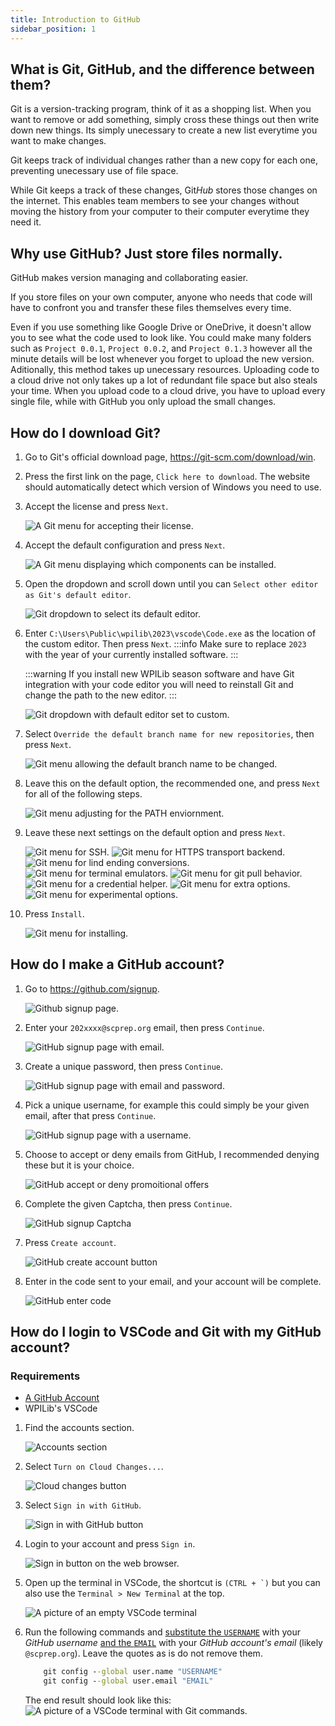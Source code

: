 ```yaml
---
title: Introduction to GitHub
sidebar_position: 1
---
```


## What is Git, GitHub, and the difference between them?
Git is a version-tracking program, think of it as a shopping list. 
When you want to remove or add something, simply cross these things out then write down new things.
Its simply unecessary to create a new list everytime you want to make changes.

Git keeps track of individual changes rather than a new copy for each one, preventing unecessary use of file space.

While Git keeps a track of these changes, Git*Hub* stores those changes on the internet.
This enables team members to see your changes without moving the history from your computer to their computer everytime they need it. 

## Why use GitHub? Just store files normally.
GitHub makes version managing and collaborating easier. 

If you store files on your own computer, anyone who needs that code will have to confront you and transfer these files themselves every time.

Even if you use something like Google Drive or OneDrive, it doesn't allow you to see what the code used to look like.
You could make many folders such as `Project 0.0.1`, `Project 0.0.2`, and `Project 0.1.3` however all the minute details will be lost whenever you forget to upload the new version. 
Aditionally, this method takes up unecessary resources.
Uploading code to a cloud drive not only takes up a lot of redundant file space but also steals your time.
When you upload code to a cloud drive, you have to upload every single file, while with GitHub you only upload the small changes.

## How do I download Git?
1. Go to Git's official download page, https://git-scm.com/download/win.

2. Press the first link on the page, `Click here to download`. The website should automatically detect which version of Windows you need to use.

3. Accept the license and press `Next`.

    ![A Git menu for accepting their license.](./images/license.png)

4. Accept the default configuration and press `Next`.

    ![A Git menu displaying which components can be installed.](./images/components.png)

5. Open the dropdown and scroll down until you can `Select other editor as Git's default editor`.

    ![Git dropdown to select its default editor.](./images/editorSelect.png)

6. Enter `C:\Users\Public\wpilib\2023\vscode\Code.exe` as the location of the custom editor. Then press `Next`.
    :::info
        Make sure to replace `2023` with the year of your currently installed software.
    :::

    :::warning
        If you install new WPILib season software and have Git integration with your code editor you will need to reinstall Git and change the path to the new editor.
    :::

    ![Git dropdown with default editor set to custom.](./images/editorSelected.png)

7. Select `Override the default branch name for new repositories`, then press `Next`.

    ![Git menu allowing the default branch name to be changed.](./images/overrideBranchName.png)

8. Leave this on the default option, the recommended one, and press `Next` for all of the following steps.

    ![Git menu adjusting for the PATH enviornment.](./images/adjustPath.png)

9. Leave these next settings on the default option and press `Next`.

    ![Git menu for SSH.](./images/sshExecutable.png)
    ![Git menu for HTTPS transport backend.](./images/chooseHTTPS.png)
    ![Git menu for lind ending conversions.](./images/lindEndingStyles.png)
    ![Git menu for terminal emulators.](./images/terminalEmulator.png)
    ![Git menu for `git pull` behavior.](./images/pullBehavior.png)
    ![Git menu for a credential helper.](./images/credentialManager.png)
    ![Git menu for extra options.](./images/extraOptions.png)
    ![Git menu for experimental options.](./images/experimentalOptions.png)

10. Press `Install`.

    ![Git menu for installing.](./images/experimentalOptions.png)

## How do I make a GitHub account?
1. Go to https://github.com/signup.

    ![Github signup page.](./images/signupPage.png)

2. Enter your `202xxxx@scprep.org` email, then press `Continue`.

    ![GitHub signup page with email.](./images/signupEmail.png)

3. Create a unique password, then press `Continue`.

    ![GitHub signup page with email and password.](./images/signupPassword.png)

4. Pick a unique username, for example this could simply be your given email, after that press `Continue`.

    ![GitHub signup page with a username.](./images/signupUsername.png)

5. Choose to accept or deny emails from GitHub, I recommended denying these but it is your choice.

    ![GitHub accept or deny promoitional offers](./images/emailPreferences.png)

6. Complete the given Captcha, then press `Continue`.

    ![GitHub signup Captcha](./images/signupCaptcha.png)

7. Press `Create account`.

    ![GitHub create account button](./images/createAccount.png)

8. Enter in the code sent to your email, and your account will be complete.

    ![GitHub enter code](./images/launchCode.png)

## How do I login to VSCode and Git with my GitHub account?

### Requirements
- [A GitHub Account](#how-do-i-make-a-github-account)
- WPILib's VSCode

1. Find the accounts section.

    ![Accounts section](./images/login/accounts.png)

2. Select `Turn on Cloud Changes...`.

    ![Cloud changes button](./images/login/cloudChanges.png)

3. Select `Sign in with GitHub`.

    ![Sign in with GitHub button](./images/login/signInGithub.png)

4. Login to your account and press `Sign in`.

    ![Sign in button on the web browser.](./images/login/webSignIn.png)

5. Open up the terminal in VSCode, the shortcut is ``(CTRL + `)`` but you can also use the `Terminal > New Terminal` at the top.

    ![A picture of an empty VSCode terminal](./images/login/terminal.png)

6. Run the following commands and <ins>substitute the `USERNAME`</ins> with your *GitHub username* <ins>and the `EMAIL`</ins> with your *GitHub account's email* (likely `@scprep.org`). Leave the quotes as is do not remove them.
    ```cmd
        git config --global user.name "USERNAME"
        git config --global user.email "EMAIL"
    ```

    The end result should look like this:
    ![A picture of a VSCode terminal with Git commands.](./images/login/terminalWithCommands.png)